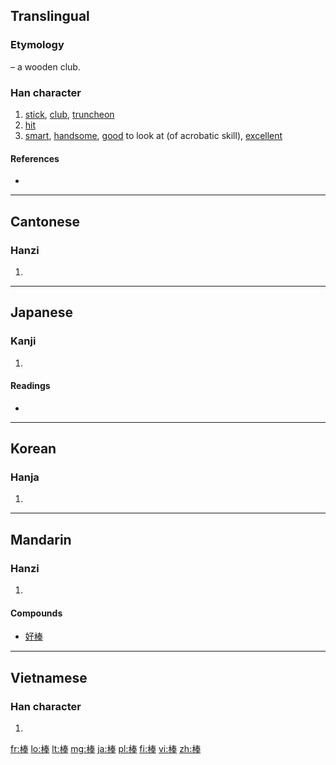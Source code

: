 ==Translingual==
===Etymology===
{{Han compound|木|t1=tree, wood|奉|ls=psc|c1=s|c2=p}} – a wooden club.

===Han character===
{{Han char|rn=75|rad=木|as=08|sn=12|four=4595<sub>3</sub>|canj=木手大手 (DQKQ)}}

# [[stick]], [[club]], [[truncheon]]
# [[hit]]
# [[smart]], [[handsome]], [[good]] to look at (of acrobatic skill), [[excellent]]

====References====
* {{Han ref|kx=0532.100|dkj=14929|dj=0920.170|hdz=21222.090|uh=68D2|ud=26834|bh=B4CE|bd=46286}}

----

==Cantonese==

===Hanzi===
{{yue-hanzi|jyut=|y=paang5}}

# {{defn|lang=yue|sort=木08}}

----

==Japanese==

===Kanji===
{{ja-kanji|grade=6|rs=木08}}

# {{defn|lang=ja|sort=木08}}

====Readings====
* {{ja-readings|on=[[ぼう]] (bō), [[ほう]] (hō)|kun=[[つえ]] (tsue)}}

----

==Korean==

===Hanja===
{{ko-hanja|hangeul=봉|eumhun=몽둥이|rv=bong|mr=pong|y=pong}}

# {{defn|lang=ko|sort=木08}}

----

==Mandarin==

===Hanzi===
{{cmn-hanzi|pin=[[bàng]] ([[bang4]]), [[bèi]] ([[bei4]])|wg=pang<sup>4</sup>, pei<sup>4</sup>}}
# {{defn|lang=cmn|sort=木08}}

====Compounds====
*[[好棒]]

----

==Vietnamese==

===Han character===
{{vi-hantu|[[bổng]], [[vổng]], [[bọng]], [[bộng]], [[búng]]|rs=木08}}

# {{defn|lang=vi|sort=木08}}

[[fr:棒]]
[[lo:棒]]
[[lt:棒]]
[[mg:棒]]
[[ja:棒]]
[[pl:棒]]
[[fi:棒]]
[[vi:棒]]
[[zh:棒]]